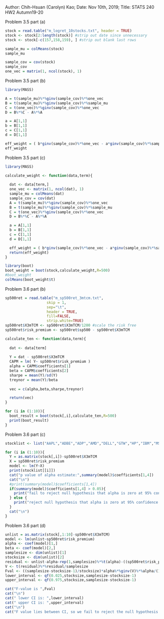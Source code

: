 Author: Chih-Hsuan (Carolyn) Kao;
Date: Nov 10th, 2019;
Title: STATS 240 HW2 Autumn19-20

Problem 3.5 part (a)
```r
stock = read.table("m_logret_10stocks.txt", header = TRUE)
stock <- stock[2:length(stock)] #strip out date since unnecessary
stock <- stock[-c(157,158,159), ] #strip out blank last rows

sample_mu = colMeans(stock)
sample_mu
```

```r

sample_cov = cov(stock)
sample_cov
one_vec = matrix(1, ncol(stock), 1)
```
Problem 3.5 part (b)
```r
library(MASS)

A = t(sample_mu)%*%ginv(sample_cov)%*%one_vec
B = t(sample_mu)%*%ginv(sample_cov)%*%sample_mu
C = t(one_vec)%*%ginv(sample_cov)%*%one_vec
D = B%*%C - A%*%A

a = A[1,1]
b = B[1,1]
c = C[1,1]
d = D[1,1]

eff_weight = ( b*ginv(sample_cov)%*%one_vec - a*ginv(sample_cov)%*%sample_mu + 0.003*(c*ginv(sample_cov)%*%sample_mu - a*ginv(sample_cov)%*%one_vec) )/d
eff_weight
```
Problem 3.5 part (c)
```r
library(MASS)

calculate_weight <- function(data,term){
  
  dat <- data[term,]
  one_vec <- matrix(1, ncol(dat), 1)
  sample_mu = colMeans(dat)
  sample_cov = cov(dat)
  A = t(sample_mu)%*%ginv(sample_cov)%*%one_vec
  B = t(sample_mu)%*%ginv(sample_cov)%*%sample_mu
  C = t(one_vec)%*%ginv(sample_cov)%*%one_vec
  D = B%*%C - A%*%A

  a = A[1,1]
  b = B[1,1]
  c = C[1,1]
  d = D[1,1]

  eff_weight = ( b*ginv(sample_cov)%*%one_vec - a*ginv(sample_cov)%*%sample_mu + 0.003*(c*ginv(sample_cov)%*%sample_mu - a*ginv(sample_cov)%*%one_vec) )/d
  return(eff_weight)
}

library(boot)
boot_weight = boot(stock,calculate_weight,R=500)
#boot_weight
colMeans(boot_weight$t)

```
Problem 3.6 part (b)
```r
sp500ret = read.table("m_sp500ret_3mtcm.txt",
                   skip = 1,
                   sep="\t",
                   header = TRUE,
                   fill=FALSE, 
                   strip.white=TRUE)
sp500ret$X3mTCM <- sp500ret$X3mTCM/1200 #scale the risk free
sp500ret$risk_premium <- sp500ret$sp500 - sp500ret$X3mTCM

calculate_ten <- function(data,term){
  
  dat <- data[term]
  
  Y = dat - sp500ret$X3mTCM
  CAPM = lm( Y~ sp500ret$risk_premium )
  alpha = CAPM$coefficients[1]
  beta = CAPM$coefficients[2]
  sharpe = mean(Y)/sd(Y)
  treynor = mean(Y)/beta
  
  vec = c(alpha,beta,sharpe,treynor)

  return(vec)
}

for (i in (1:10)){
  boot_result = boot(stock[,i],calculate_ten,R=500)
  print(boot_result)
}
```
Problem 3.6 part (c)
```r
stocklist <- list("AAPL","ADBE","ADP","AMD","DELL","GTW","HP","IBM","MSFT","ORCL")

for (i in (1:10)){
  Y = as.matrix(stock[,i])-sp500ret$X3mTCM
  X = sp500ret$risk_premium
  model <- lm(Y~X)
  print(stocklist[[i]])
  cat("p value of alpha estimate:",summary(model)$coefficients[1,4])
  cat("\n")
  #print(summary(model)$coefficients[1,4])
  if(summary(model)$coefficients[1,4] > 0.05){
    print("fail to reject null hypothesis that alpha is zero at 95% confidence level")
  } else {
    print("reject null hypothesis that alpha is zero at 95% confidence level")
  }
  cat("\n")
}
```
Problem 3.6 part (d)
```r
unlist = as.matrix(stock[,1:10]-sp500ret$X3mTCM)
model <- lm(unlist~sp500ret$risk_premium)
alpha <- coef(model)[1,]
beta <- coef(model)[2,]
samplesize <- dim(unlist)[1]
stocksize <- dim(unlist)[2]
residual <- unlist-alpha-rep(1,samplesize)%*%t(alpha)-((sp500ret$risk_premium)%*%t(beta))
V <- t(residual)%*%residual/samplesize
Fval <- ((samplesize-stocksize-1)/stocksize)*alpha%*%ginv(V)%*%alpha/(1+mean(sp500ret$risk_premium)^2/mean((sp500ret$risk_premium-mean(sp500ret$risk_premium))^2))
lower_interval <- qf(0.025,stocksize,samplesize-stocksize-1)
upper_interval <- qf(0.975,stocksize,samplesize-stocksize-1)

cat("F-value is ",Fval)
cat("\n")
cat(" lower CI is: ",lower_interval)
cat(" upper CI is: ",upper_interval)
cat("\n")
cat("F value lies between CI, so we fail to reject the null hypothesis that alpha equals zero at 95% confidence level using the regression model (3.24)")

```


